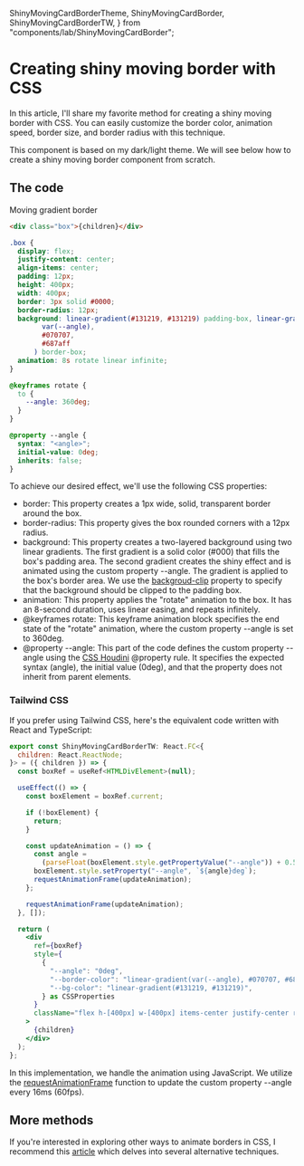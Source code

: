   ShinyMovingCardBorderTheme,
  ShinyMovingCardBorder,
  ShinyMovingCardBorderTW,
} from "components/lab/ShinyMovingCardBorder";

<LayoutBlog >

# Creating shiny moving border with CSS

In this article, I'll share my favorite method for creating a shiny moving border with CSS. You can easily customize the border color, animation speed, border size, and border radius with this technique.

<div className="flex justify-center">
  <ShinyMovingCardBorderTheme />
</div>

This component is based on my dark/light theme.
We will see below how to create a shiny moving border component from scratch.

## The code

<div className="bg-slate-950 flex items-center justify-center rounded-xl border border-slate-600/50 py-12 px-4">
  <ShinyMovingCardBorder borderColor="(#6366f1, #0ea5e9)">
    <span className="text-center text-xl font-medium text-white">
      Moving gradient border
    </span>
  </ShinyMovingCardBorder>
</div>

```html
<div class="box">{children}</div>
```

```css
.box {
  display: flex;
  justify-content: center;
  align-items: center;
  padding: 12px;
  height: 400px;
  width: 400px;
  border: 3px solid #0000;
  border-radius: 12px;
  background: linear-gradient(#131219, #131219) padding-box, linear-gradient(
        var(--angle),
        #070707,
        #687aff
      ) border-box;
  animation: 8s rotate linear infinite;
}

@keyframes rotate {
  to {
    --angle: 360deg;
  }
}

@property --angle {
  syntax: "<angle>";
  initial-value: 0deg;
  inherits: false;
}
```

To achieve our desired effect, we'll use the following CSS properties:

- border: This property creates a 1px wide, solid, transparent border around the box.
- border-radius: This property gives the box rounded corners with a 12px radius.
- background: This property creates a two-layered background using two linear gradients. The first gradient is a solid color (#000) that fills the box's padding area. The second gradient creates the shiny effect and is animated using the custom property --angle. The gradient is applied to the box's border area.
  We use the [backgroud-clip](https://developer.mozilla.org/en-US/docs/Web/CSS/background-clip) property to specify that the background should be clipped to the padding box.
- animation: This property applies the "rotate" animation to the box. It has an 8-second duration, uses linear easing, and repeats infinitely.
- @keyframes rotate: This keyframe animation block specifies the end state of the "rotate" animation, where the custom property --angle is set to 360deg.
- @property --angle: This part of the code defines the custom property --angle using the [CSS Houdini](https://developer.mozilla.org/en-US/docs/Web/CSS/CSS_Houdini) @property rule. It specifies the expected syntax (angle), the initial value (0deg), and that the property does not inherit from parent elements.

### Tailwind CSS

If you prefer using Tailwind CSS, here's the equivalent code written with React and TypeScript:

```jsx
export const ShinyMovingCardBorderTW: React.FC<{
  children: React.ReactNode;
}> = ({ children }) => {
  const boxRef = useRef<HTMLDivElement>(null);

  useEffect(() => {
    const boxElement = boxRef.current;

    if (!boxElement) {
      return;
    }

    const updateAnimation = () => {
      const angle =
        (parseFloat(boxElement.style.getPropertyValue("--angle")) + 0.5) % 360;
      boxElement.style.setProperty("--angle", `${angle}deg`);
      requestAnimationFrame(updateAnimation);
    };

    requestAnimationFrame(updateAnimation);
  }, []);

  return (
    <div
      ref={boxRef}
      style={
        {
          "--angle": "0deg",
          "--border-color": "linear-gradient(var(--angle), #070707, #687aff)",
          "--bg-color": "linear-gradient(#131219, #131219)",
        } as CSSProperties
      }
      className="flex h-[400px] w-[400px] items-center justify-center rounded-lg border-2 border-[#0000] p-3 [background:padding-box_var(--bg-color),border-box_var(--border-color)]"
    >
      {children}
    </div>
  );
};
```

In this implementation, we handle the animation using JavaScript. We utilize the [requestAnimationFrame](https://developer.mozilla.org/en-US/docs/Web/API/window/requestAnimationFrame) function to update the custom property --angle every 16ms (60fps).

## More methods

If you're interested in exploring other ways to animate borders in CSS, I recommend this [article](https://web.dev/css-border-animations/) which delves into several alternative techniques.

</LayoutBlog>
